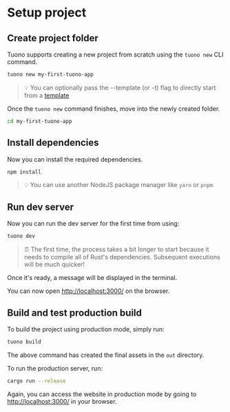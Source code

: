 
<MetaTags
  title="Tuono - Setup project"
  canonical="https://tuono.dev/documentation/setup-project"
  description="Follow these steps to quickly create your first Tuono project"
/>

# Setup project

## Create project folder

Tuono supports creating a new project from scratch using the `tuono new` CLI command.

```sh
tuono new my-first-tuono-app
```

> 💡 You can optionally pass the --template (or -t) flag to directly start from a [template](https://github.com/tuono-labs/tuono/tree/main/examples)

Once the `tuono new` command finishes, move into the newly created folder.

```sh
cd my-first-tuono-app
```

## Install dependencies

Now you can install the required dependencies.

```sh
npm install
```

> 💡 You can use another NodeJS package manager like `yarn` or `pnpm`

## Run dev server

Now you can run the dev server for the first time from using:

```sh
tuono dev
```

> ⏰ The first time, the process takes a bit longer to start because it needs to compile all of Rust's dependencies.
> Subsequent executions will be much quicker!

Once it's ready, a message will be displayed in the terminal.

You can now open [http://localhost:3000/](http://localhost:3000) on the browser.

## Build and test production build

To build the project using production mode, simply run:

```sh
tuono build
```

The above command has created the final assets in the `out` directory.

To run the production server, run:

```sh
cargo run --release
```

Again, you can access the website in production mode
by going to [http://localhost:3000/](http://localhost:3000) in your browser.
